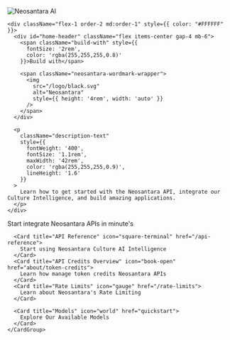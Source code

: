 <div className="relative w-full pt-12 pb-12">
  <div className="relative z-10 flex flex-col md:flex-row items-center gap-6" style={{ 
    maxWidth: '70rem', 
    margin: '0 auto', 
    padding: '0 1.25rem',
    marginBottom: '50px'
  }}>
    <div className="flex-1 flex justify-center md:justify-end order-1 md:order-2">
      <img 
        src="/images/logo.svg"
        alt="Neosantara AI" 
        style={{ 
          maxWidth: '100%', 
          height: 'auto', 
          maxHeight: '20rem',
          borderRadius: '12px',
          boxShadow: '0 10px 25px rgba(0,0,0,0.2)'
        }} 
      />
    </div>

    <div className="flex-1 order-2 md:order-1" style={{ color: "#FFFFFF" }}>
      <div id="home-header" className="flex items-center gap-4 mb-6">
        <span className="build-with" style={{
          fontSize: '2rem',
          color: 'rgba(255,255,255,0.8)'
        }}>Build with</span>
    
        <span className="neosantara-wordmark-wrapper">
          <img 
            src="/logo/black.svg" 
            alt="Neosantara" 
            style={{ height: '4rem', width: 'auto' }}
          />
        </span>
      </div>
    
      <p
        className="description-text"
        style={{
          fontWeight: '400',
          fontSize: '1.1rem',
          maxWidth: '42rem',
          color: 'rgba(255,255,255,0.9)',
          lineHeight: '1.6'
        }}
      >
        Learn how to get started with the Neosantara API, integrate our Culture Intelligence, and build amazing applications.
      </p>
    </div>
  </div>

  <div style={{ 
    maxWidth: "900px", 
    margin: "0 auto", 
    padding: "0 20px",
    position: 'relative',
    zIndex: 10
  }}>
    <CardGroup cols={3}>
      <Card title="Quickstart" icon="rocket-launch" href="quickstart">
        Start integrate Neosantara APIs in minute's
      </Card>
      
      <Card title="API Reference" icon="square-terminal" href="/api-reference">
        Start using Neosantara Culture AI Intelligence
      </Card>
      <Card title="API Credits Overview" icon="book-open" href="about/token-credits">
        Learn how manage token credits Neosantara APIs
      </Card>
      <Card title="Rate Limits" icon="gauge" href="/rate-limits">
        Learn about Neosantara's Rate Limiting
      </Card>
      
      <Card title="Models" icon="world" href="quickstart">
        Explore Our Available Models
      </Card>
    </CardGroup>
  </div>
</div>
